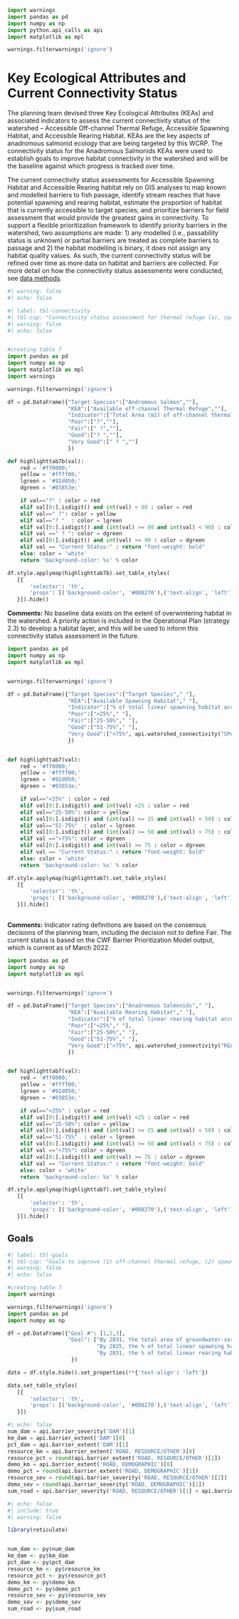 ```python
import warnings
import pandas as pd
import numpy as np
import python.api_calls as api
import matplotlib as mpl

warnings.filterwarnings('ignore')
```

# Key Ecological Attributes and Current Connectivity Status {-}

The planning team devised three Key Ecological Attributes (KEAs) and associated indicators to assess the current connectivity status of the watershed – Accessible Off-channel Thermal Refuge, Accessible Spawning Habitat, and Accessible Rearing Habitat. KEAs are the key aspects of anadromous salmonid ecology that are being targeted by this WCRP. The connectivity status for the Anadromous Salmonids KEAs were used to establish goals to improve habitat connectivity in the watershed and will be the baseline against which progress is tracked over time.

The current connectivity status assessments for Accessible Spawning Habitat and Accessible Rearing habitat rely on GIS analyses to map known and modelled barriers to fish passage, identify stream reaches that have potential spawning and rearing habitat, estimate the proportion of habitat that is currently accessible to target species, and prioritize barriers for field assessment that would provide the greatest gains in connectivity. To support a flexible prioritization framework to identify priority barriers in the watershed, two assumptions are made: 1) any modelled (i.e., passability status is unknown) or partial barriers are treated as complete barriers to passage and 2) the habitat modelling is binary, it does not assign any habitat quality values. As such, the current connectivity status will be refined over time as more data on habitat and barriers are collected. For more detail on how the connectivity status assessments were conducted, see [data methods](content/data-methods.qmd).




```python
#| warning: false
#| echo: false

#| label: tbl-connectivity
#| tbl-cap: "Connectivity status assessment for thermal refuge (a), spawning (b), and rearing (c) habitat in the Lower Nicola River watershed. The Accessible Spawning Habitat and Accessible Rearing Habitat KEAs are evaluated by dividing the length of linear habitat (of each type) that is currently accessible to target species by the total length of all linear habitat (of each type) in the watershed."
#| warning: false
#| echo: false


#creating table 7
import pandas as pd
import numpy as np
import matplotlib as mpl
import warnings

warnings.filterwarnings('ignore')

df = pd.DataFrame({"Target Species":["Andromous Salmon",""],
                   "KEA":["Available off-channel Thermal Refuge",""],
                   "Indicator":["Total Area (m2) of off-channel thermal refuge accessible","Current Status:"],
                   "Poor":["?",""],
                   "Fair":[" ?",""],
                   "Good":["? ",""],
                   "Very Good":[" ? ",""]
                   })

def highlighttab7b(val):
    red = '#ff0000;'
    yellow = '#ffff00;'
    lgreen = '#92d050;'
    dgreen = '#03853e;'

    if val=="?" : color = red
    elif val[0:].isdigit() and int(val) < 80 : color = red
    elif val==" ?": color = yellow
    elif val=="? "  : color = lgreen
    elif val[0:].isdigit() and (int(val) >= 80 and int(val) < 90) : color = lgreen 
    elif val ==" ? ": color = dgreen
    elif val[0:].isdigit() and int(val) >= 90 : color = dgreen 
    elif val == "Current Status:" : return "font-weight: bold"
    else: color = 'white'
    return 'background-color: %s' % color

df.style.applymap(highlighttab7b).set_table_styles(
   [{
       'selector': 'th',
       'props': [('background-color', '#008270'),('text-align', 'left')]
   }]).hide()


```
**Comments:** No baseline data exists on the extent of overwintering habitat in the watershed. A priority action is included in the Operational Plan (strategy 2.3) to develop a habitat layer, and this will be used to inform this connectivity status assessment in the future.

```python

import pandas as pd
import numpy as np
import matplotlib as mpl


warnings.filterwarnings('ignore')

df = pd.DataFrame({"Target Species":["Target Species"," "],
                   "KEA":["Available Spawning Habitat"," "],
                   "Indicator":["% of total linear spawning habitat accessible","Current Status:"],
                   "Poor":["<25%"," "],
                   "Fair":["25-50%"," "],
                   "Good":["51-75%"," "],
                   "Very Good":[">75%", api.watershed_connectivity("SPAWNING")[0]]
                   })


def highlighttab7(val):
    red = '#ff0000;'
    yellow = '#ffff00;'
    lgreen = '#92d050;'
    dgreen = '#03853e;'

    if val=="<25%" : color = red
    elif val[0:].isdigit() and int(val) <25 : color = red
    elif val=="25-50%": color = yellow
    elif val[0:].isdigit() and (int(val) >= 25 and int(val) < 50) : color = yellow
    elif val=="51-75%"  : color = lgreen
    elif val[0:].isdigit() and (int(val) >= 50 and int(val) < 75) : color = lgreen 
    elif val ==">75%": color = dgreen
    elif val[0:].isdigit() and int(val) >= 75 : color = dgreen 
    elif val == "Current Status:" : return "font-weight: bold"
    else: color = 'white'
    return 'background-color: %s' % color

df.style.applymap(highlighttab7).set_table_styles(
   [{
       'selector': 'th',
       'props': [('background-color', '#008270'),('text-align', 'left')]
   }]).hide()
   
```

**Comments:** Indicator rating definitions are based on the consensus decisions of the planning team, including the decision not to define Fair. The current status is based on the CWF Barrier Prioritization Model output, which is current as of March 2022.

```python
import pandas as pd
import numpy as np
import matplotlib as mpl


warnings.filterwarnings('ignore')

df = pd.DataFrame({"Target Species":["Anadromous Salmonids"," "],
                   "KEA":["Available Rearing Habitat"," "],
                   "Indicator":["% of total linear rearing habitat accessible","Current Status:"],
                   "Poor":["<25%"," "],
                   "Fair":["25-50%"," "],
                   "Good":["51-75%"," "],
                   "Very Good":[">75%", api.watershed_connectivity("REARING")[0]]
                   })


def highlighttab7(val):
    red = '#ff0000;'
    yellow = '#ffff00;'
    lgreen = '#92d050;'
    dgreen = '#03853e;'

    if val=="<25%" : color = red
    elif val[0:].isdigit() and int(val) <25 : color = red
    elif val=="25-50%": color = yellow
    elif val[0:].isdigit() and (int(val) >= 25 and int(val) < 50) : color = yellow
    elif val=="51-75%"  : color = lgreen
    elif val[0:].isdigit() and (int(val) >= 50 and int(val) < 75) : color = lgreen 
    elif val ==">75%": color = dgreen
    elif val[0:].isdigit() and int(val) >= 75 : color = dgreen 
    elif val == "Current Status:" : return "font-weight: bold"
    else: color = 'white'
    return 'background-color: %s' % color

df.style.applymap(highlighttab7).set_table_styles(
   [{
       'selector': 'th',
       'props': [('background-color', '#008270'),('text-align', 'left')]
   }]).hide()
```





## Goals {-}

```python
#| label: tbl-goals
#| tbl-cap: "Goals to improve (1) off-channel thermal refuge, (2) spawning, and (3) rearing habitat connectivity for target species in the Lower Nicola River watershed over the lifespan of the WCRP (2021-2031). The goals were established through discussions with the planning team and represent the resulting desired state of connectivity in the watershed. The goals are subject to change as more information and data are collected over the course of the plan timeline (e.g., the current connectivity status is updated based on barrier field assessments)."
#| warning: false
#| echo: false

#creating table 7
import warnings

warnings.filterwarnings('ignore')
import pandas as pd
import numpy as np

df = pd.DataFrame({"Goal #": [1,2,3],
                   "Goal": ["By 2031, the total area of groundwater-serviced off-channel thermal refuge accessible to anadromous salmonids will increase by 6,000 m2 within the Lower Nicola River watershed. ",
                            "By 2025, the % of total linear spawning habitat accessible to anadromous salmonids will not decrease below "+str(api.watershed_connectivity("SPAWNING")[0])+"% within the Lower Nicola River watershed.  ",
                            "By 2031, the % of total linear rearing habitat accessible to anadromous salmonids will increase from "+str(api.watershed_connectivity("REARING")[0])+"% to 90% within the Lower Nicola River watershed." ]
                    })

data = df.style.hide().set_properties(**{'text-align': 'left'})

data.set_table_styles(
   [{
       'selector': 'th',
       'props': [('background-color', '#008270'),('text-align', 'left')]
   }])

```

```python
#| echo: false
num_dam = api.barrier_severity('DAM')[1]
km_dam = api.barrier_extent('DAM')[0]
pct_dam = api.barrier_extent('DAM')[1]
resource_km = api.barrier_extent('ROAD, RESOURCE/OTHER')[0]
resource_pct = round(api.barrier_extent('ROAD, RESOURCE/OTHER')[1])
demo_km = api.barrier_extent('ROAD, DEMOGRAPHIC')[0]
demo_pct = round(api.barrier_extent('ROAD, DEMOGRAPHIC')[1])
resource_sev = round(api.barrier_severity('ROAD, RESOURCE/OTHER')[2])
demo_sev = round(api.barrier_severity('ROAD, DEMOGRAPHIC')[2])
sum_road = api.barrier_severity('ROAD, RESOURCE/OTHER')[1] + api.barrier_severity('ROAD, DEMOGRAPHIC')[1]
```

```r
#| echo: false
#| include: true
#| warning: false

library(reticulate)


num_dam <- py$num_dam
km_dam <- py$km_dam
pct_dam <- py$pct_dam
resource_km <- py$resource_km
resource_pct <- py$resource_pct
demo_km <- py$demo_km
demo_pct <- py$demo_pct
resource_sev <- py$resource_sev
demo_sev <- py$demo_sev
sum_road <- py$sum_road

```


